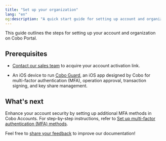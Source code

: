 ```yaml
---
title: "Set up your organization"
lang: "en"
og:description: "A quick start guide for setting up account and organization at Cobo Portal."
---
```



This guide outlines the steps for setting up your account and organization on Cobo Portal.

## Prerequisites

* [Contact our sales team](https://www.cobo.com/book-demo/?utm_source=product-manual&utm_medium=product&utm_campaign=pricing-plan-intro&utm_content=enterprise-contact-sales) to acquire your account activation link.

* An iOS device to run [Cobo Guard](/en/guard/introduction), an iOS app designed by Cobo for multi-factor authentication (MFA), operation approval, transaction signing, and key share management.

<Snippet />

## What's next

Enhance your account security by setting up additional MFA methods in Cobo Accounts. For step-by-step instructions, refer to [Set up multi-factor authentication (MFA) methods](/en/accounts/set-up-mfa).

<Tip>Feel free to [share your feedback](https://forms.zohopublic.com/cobo/form/DocumentFeedbackForm/formperma/QvLOhxJv1_JMsJ-1dleZ8Itb_7rzN-LtgvsDdxosoVI?referrername=manuals) to improve our documentation!</Tip>